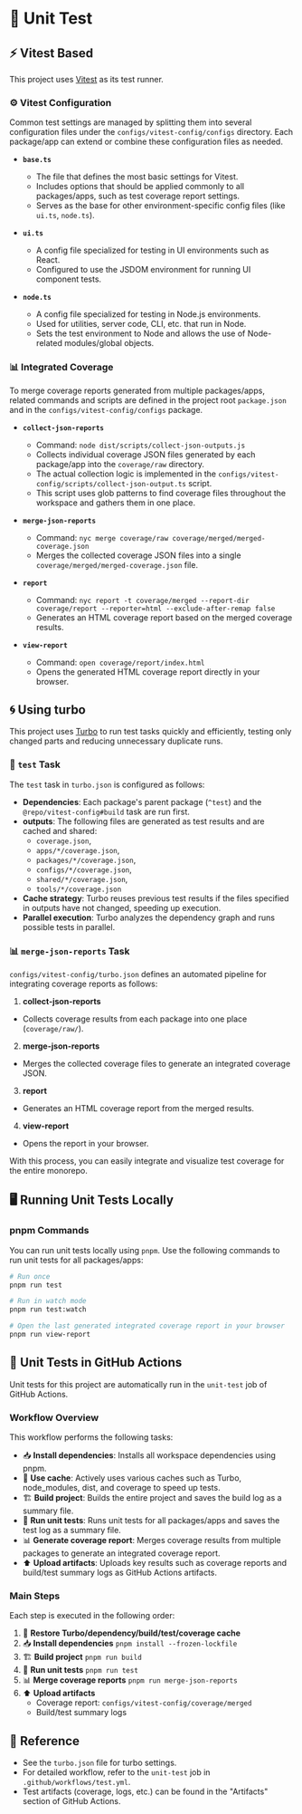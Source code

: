 # 🧪 Unit Test

## ⚡ Vitest Based

This project uses [Vitest](https://vitest.dev/) as its test runner.

### ⚙️ Vitest Configuration

Common test settings are managed by splitting them into several configuration files under the `configs/vitest-config/configs` directory.
Each package/app can extend or combine these configuration files as needed.

- **`base.ts`**  
  - The file that defines the most basic settings for Vitest.
  - Includes options that should be applied commonly to all packages/apps, such as test coverage report settings.
  - Serves as the base for other environment-specific config files (like `ui.ts`, `node.ts`).

- **`ui.ts`**  
  - A config file specialized for testing in UI environments such as React.
  - Configured to use the JSDOM environment for running UI component tests.

- **`node.ts`**  
  - A config file specialized for testing in Node.js environments.
  - Used for utilities, server code, CLI, etc. that run in Node.
  - Sets the test environment to Node and allows the use of Node-related modules/global objects.

### 📊 Integrated Coverage

To merge coverage reports generated from multiple packages/apps,  
related commands and scripts are defined in the project root `package.json` and in the `configs/vitest-config/configs` package.

- **`collect-json-reports`**  
  - Command: `node dist/scripts/collect-json-outputs.js`
  - Collects individual coverage JSON files generated by each package/app into the `coverage/raw` directory.
  - The actual collection logic is implemented in the `configs/vitest-config/scripts/collect-json-output.ts` script.
  - This script uses glob patterns to find coverage files throughout the workspace and gathers them in one place.

- **`merge-json-reports`**  
  - Command: `nyc merge coverage/raw coverage/merged/merged-coverage.json`
  - Merges the collected coverage JSON files into a single `coverage/merged/merged-coverage.json` file.

- **`report`**  
  - Command: `nyc report -t coverage/merged --report-dir coverage/report --reporter=html --exclude-after-remap false`
  - Generates an HTML coverage report based on the merged coverage results.

- **`view-report`**  
  - Command: `open coverage/report/index.html`
  - Opens the generated HTML coverage report directly in your browser.

## 🌀 Using turbo

This project uses [Turbo](https://turbo.build/) to run test tasks quickly and efficiently,
testing only changed parts and reducing unnecessary duplicate runs.

### 🧪 `test` Task

The `test` task in `turbo.json` is configured as follows:

- **Dependencies**: Each package's parent package (`^test`) and the `@repo/vitest-config#build` task are run first.
- **outputs**: The following files are generated as test results and are cached and shared:
    - `coverage.json`,
    - `apps/*/coverage.json`,
    - `packages/*/coverage.json`,
    - `configs/*/coverage.json`,
    - `shared/*/coverage.json`,
    - `tools/*/coverage.json`
- **Cache strategy**: Turbo reuses previous test results if the files specified in outputs have not changed, speeding up execution.
- **Parallel execution**: Turbo analyzes the dependency graph and runs possible tests in parallel.

### 📊 `merge-json-reports` Task

`configs/vitest-config/turbo.json` defines an automated pipeline for integrating coverage reports as follows:

1. **collect-json-reports**
  - Collects coverage results from each package into one place (`coverage/raw/`).
2. **merge-json-reports**
  - Merges the collected coverage files to generate an integrated coverage JSON.
3. **report**
  - Generates an HTML coverage report from the merged results.
4. **view-report**
  - Opens the report in your browser.

With this process, you can easily integrate and visualize test coverage for the entire monorepo.

## 🖥️ Running Unit Tests Locally

### pnpm Commands

You can run unit tests locally using `pnpm`.
Use the following commands to run unit tests for all packages/apps:

```bash
# Run once
pnpm run test

# Run in watch mode
pnpm run test:watch

# Open the last generated integrated coverage report in your browser
pnpm run view-report
```

## 🤖 Unit Tests in GitHub Actions

Unit tests for this project are automatically run in the `unit-test` job of GitHub Actions.

### Workflow Overview

This workflow performs the following tasks:

- 📥 **Install dependencies**: Installs all workspace dependencies using pnpm.
- 💾 **Use cache**: Actively uses various caches such as Turbo, node_modules, dist, and coverage to speed up tests.
- 🏗️ **Build project**: Builds the entire project and saves the build log as a summary file.
- 🧪 **Run unit tests**: Runs unit tests for all packages/apps and saves the test log as a summary file.
- 📊 **Generate coverage report**: Merges coverage results from multiple packages to generate an integrated coverage report.
- ⬆️ **Upload artifacts**: Uploads key results such as coverage reports and build/test summary logs as GitHub Actions artifacts.

### Main Steps

Each step is executed in the following order:

1. 💾 **Restore Turbo/dependency/build/test/coverage cache**
2. 📥 **Install dependencies**
   `pnpm install --frozen-lockfile`
3. 🏗 **Build project**
   `pnpm run build`
4. 🧪 **Run unit tests**
   `pnpm run test`
5. 📊 **Merge coverage reports**
   `pnpm run merge-json-reports`
6. ⬆️ **Upload artifacts**
   - Coverage report: `configs/vitest-config/coverage/merged`
   - Build/test summary logs

## 📌 Reference

- See the `turbo.json` file for turbo settings.
- For detailed workflow, refer to the `unit-test` job in `.github/workflows/test.yml`.
- Test artifacts (coverage, logs, etc.) can be found in the "Artifacts" section of GitHub Actions.
